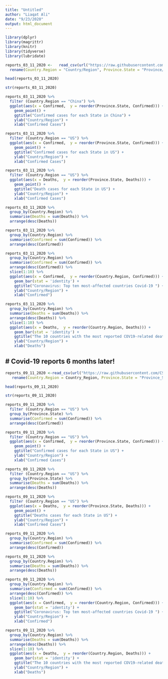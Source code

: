 ```yaml
---
title: "Untitled"
author: "Liaqat Ali"
date: "9/23/2020"
output: html_document
---
```


```r
library(dplyr)
library(magrittr)
library(knitr)
library(tidyverse)
library(lubridate)
```

```r
reports_03_11_2020 <-   read_csv(url("https://raw.githubusercontent.com/CSSEGISandData/COVID-19/master/csse_covid_19_data/csse_covid_19_daily_reports/03-11-2020.csv")) %>%
  rename(Country.Region = "Country/Region", Province.State = "Province/State")
```

```r
head(reports_03_11_2020)
```


```r
str(reports_03_11_2020)
```



```r
reports_03_11_2020 %>% 
  filter (Country.Region == "China") %>% 
  ggplot(aes(x = Confirmed,  y = reorder(Province.State, Confirmed))) + 
    geom_point() +
    ggtitle("Confirmed cases for each State in China") +
    ylab("Country/Region") +
    xlab("Confirmed Cases")
```



```r
reports_03_11_2020 %>% 
  filter (Country.Region == "US") %>% 
  ggplot(aes(x = Confirmed,  y = reorder(Province.State, Confirmed))) + 
    geom_point() +
    ggtitle("Confirmed cases for each State in US") +
    ylab("Country/Region") +
    xlab("Confirmed Cases")
```

```r
reports_03_11_2020 %>% 
  filter (Country.Region == "US") %>% 
  ggplot(aes(x = Deaths,  y = reorder(Province.State, Deaths))) + 
    geom_point() +
    ggtitle("Death cases for each State in US") +
    ylab("Country/Region") +
    xlab("Confirmed Cases")
```


```r
reports_03_11_2020 %>% 
  group_by(Country.Region) %>% 
  summarise(Deaths = sum(Deaths)) %>% 
  arrange(desc(Deaths))
```

```r
reports_03_11_2020 %>%
  group_by(Country.Region) %>% 
  summarise(Confirmed = sum(Confirmed)) %>% 
  arrange(desc(Confirmed))
```




```r
reports_03_11_2020 %>% 
  group_by(Country.Region) %>% 
  summarise(Confirmed = sum(Confirmed)) %>% 
  arrange(desc(Confirmed)) %>% 
  slice(1:10) %>% 
  ggplot(aes(x = Confirmed,  y = reorder(Country.Region, Confirmed))) + 
    geom_bar(stat = 'identity') +
    ggtitle("Coronavirus: Top ten most-affected countries Covid-19 ") +
    ylab("Country/Region") +
    xlab("Confirmed")
```

```r
reports_03_11_2020 %>% 
  group_by(Country.Region) %>% 
  summarise(Deaths = sum(Deaths)) %>% 
  arrange(desc(Deaths)) %>% 
  slice(1:10) %>% 
  ggplot(aes(x = Deaths,  y = reorder(Country.Region, Deaths))) + 
    geom_bar(stat = 'identity') +
    ggtitle("The 10 countries with the most reported COV19-related deaths") +
    ylab("Country/Region") +
    xlab("Deaths")
```



## # Covid-19 reports 6 months later!



```r
reports_09_11_2020 <-read_csv(url("https://raw.githubusercontent.com/CSSEGISandData/COVID-19/master/csse_covid_19_data/csse_covid_19_daily_reports/09-11-2020.csv")) %>%
   rename(Country.Region = Country_Region, Province.State = "Province_State")
```
  
```r
head(reports_09_11_2020)
```


```r
str(reports_09_11_2020)
```
  

```r
reports_09_11_2020 %>% 
  filter (Country.Region == "US") %>%
  group_by(Province.State) %>% 
  summarise(Confirmed = sum(Confirmed)) %>% 
  arrange(desc(Confirmed))
```


```r
reports_09_11_2020 %>% 
  filter (Country.Region == "US") %>% 
  ggplot(aes(x = Confirmed,  y = reorder(Province.State, Confirmed))) + 
    geom_point() +
    ggtitle("Confirmed cases for each State in US") +
    ylab("Country/Region") +
    xlab("Confirmed Cases")
```

```r
reports_09_11_2020 %>% 
  filter (Country.Region == "US") %>%
  group_by(Province.State) %>% 
  summarise(Deaths = sum(Deaths)) %>% 
  arrange(desc(Deaths))
```


```r
reports_09_11_2020 %>% 
  filter (Country.Region == "US") %>% 
  ggplot(aes(x = Deaths,  y = reorder(Province.State, Deaths))) + 
    geom_point() +
    ggtitle("Deaths cases for each State in US") +
    ylab("Country/Region") +
    xlab("Confirmed Cases")
```

```r
reports_09_11_2020 %>%
  group_by(Country.Region) %>% 
  summarise(Confirmed = sum(Confirmed)) %>% 
  arrange(desc(Confirmed))
```


```r
reports_09_11_2020 %>% 
  group_by(Country.Region) %>% 
  summarise(Deaths = sum(Deaths)) %>% 
  arrange(desc(Deaths))
```



```r
reports_09_11_2020 %>% 
  group_by(Country.Region) %>% 
  summarise(Confirmed = sum(Confirmed)) %>% 
  arrange(desc(Confirmed)) %>% 
  slice(1:10) %>% 
  ggplot(aes(x = Confirmed,  y = reorder(Country.Region, Confirmed))) + 
    geom_bar(stat = 'identity') +
    ggtitle("Coronavirus: Top ten most-affected countries Covid-19 ") +
    ylab("Country/Region") +
    xlab("Confirmed")
```


```r
reports_09_11_2020 %>% 
  group_by(Country.Region) %>% 
  summarise(Deaths = sum(Deaths)) %>% 
  arrange(desc(Deaths)) %>% 
  slice(1:10) %>% 
  ggplot(aes(x = Deaths,  y = reorder(Country.Region, Deaths))) + 
    geom_bar(stat = 'identity') +
    ggtitle("The 10 countries with the most reported COV19-related deaths") +
    ylab("Country/Region") +
    xlab("Deaths")
```

